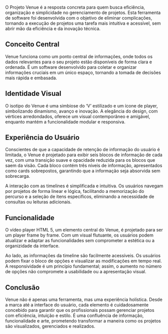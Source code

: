 
<PostHeader
title='A Solução Prática para Gerenciamento de Projetos'
snippet='O Projeto Venue é a resposta concreta para quem busca eficiência, organização e simplicidade no gerenciamento de projetos.'
projectName='Sites'
imageName='venue/preview-image.png'
date='2020'
order='8'
/>

O Projeto Venue é a resposta concreta para quem busca eficiência, organização e simplicidade no gerenciamento de projetos. Esta ferramenta de software foi desenvolvida com o objetivo de eliminar complicações, tornando a execução de projetos uma tarefa mais intuitiva e acessível, sem abrir mão da eficiência e da inovação técnica.

## Conceito Central

Venue funciona como um ponto central de informações, onde todos os dados relevantes para o seu projeto estão disponíveis de forma clara e ordenada. É um software desenvolvido para coletar e organizar informações cruciais em um único espaço, tornando a tomada de decisões mais rápida e embasada.

## Identidade Visual

O isotipo do Venue é uma simbiose do ‘V’ estilizado e um ícone de player, simbolizando dinamismo, avanço e inovação. A elegância do design, com vértices arredondados, oferece um visual contemporâneo e amigável, enquanto mantém a funcionalidade modular e responsiva.

## Experiência do Usuário

Conscientes de que a capacidade de retenção de informação do usuário é limitada, o Venue é projetado para exibir seis blocos de informação de cada vez, com uma transição suave e opacidade reduzida para os blocos que saem da visão. Cada bloco contém três níveis de informação, apresentados como cards sobrepostos, garantindo que a informação seja absorvida sem sobrecarga.

A interação com as timelines é simplificada e intuitiva. Os usuários navegam por projetos de forma linear e lógica, facilitando a memorização do percurso e a seleção de itens específicos, eliminando a necessidade de consultas ou leituras adicionais.

## Funcionalidade

O vídeo player HTML 5, um elemento central do Venue, é projetado para ser um player frame by frame. Com um visual flutuante, os usuários podem atualizar e adaptar as funcionalidades sem comprometer a estética ou a organizidade da interface.

Ao lado, as informações da timeline são facilmente acessíveis. Os usuários podem fixar o bloco de opções e visualizar as modificações em tempo real. A responsividade é um princípio fundamental; assim, o aumento no número de opções não compromete a usabilidade ou a apresentação visual.

## Conclusão

Venue não é apenas uma ferramenta, mas uma experiência holística. Desde a marca até a interface do usuário, cada elemento é cuidadosamente concebido para garantir que os profissionais possam gerenciar projetos com eficiência, intuição e estilo. É uma confluência de informação, funcionalidade e arte, prometendo transformar a maneira como os projetos são visualizados, gerenciados e realizados.


<div class={'blogGallery'}>
<Media src={'/work/venue/scene-selection-2.png'}/>
<Media src={'/work/venue/venue-logo.png'}/>
<Media src={'/work/venue/scheduler-presentation.mp4'}/>
</div>

[//]: # (<iframe src="https://www.youtube.com/embed/Ptt8Lsjsw0A" title="Venue" frameborder="0" allow="accelerometer; autoplay; clipboard-write; encrypted-media; gyroscope; picture-in-picture; web-share" allowfullscreen></iframe>)
